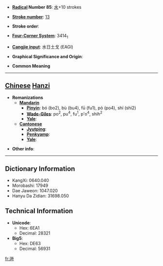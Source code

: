 * '''[[Wiktionary:Chinese radical index| Radical]] Number 85''': [[Wiktionary:Chinese radical index 水|水]]+10 strokes

* '''[[Wiktionary:Chinese total strokes index|Stroke number]]''': [[Wiktionary:Chinese total strokes index 13|13]]

* '''Stroke order''': 

* '''[[Wiktionary:Chinese four corner index|Four-Corner System]]''': 3414<sub>1</sub>

* '''[[Wiktionary:Chinese Cangjie index|Cangjie input]]''': 水日土戈 (EAGI)

* '''Graphical Significance and Origin''': 

* '''Common Meaning'''

----

== [[Chinese]] [[Hanzi]] ==

* '''Romanizations'''
** '''[[Mandarin]]'''
*** '''[[Pinyin]]''': bó (bo2), bù (bu4), fū (fu1), pò (po4), shí (shi2)
*** '''[[Wade-Giles]]''': po<sup>2</sup>, pu<sup>4</sup>, fu<sup>1</sup>, p'o<sup>4</sup>, shih<sup>2</sup>
*** '''[[Yale]]''': 
** '''[[Cantonese]]'''
*** '''[[Jyutping]]''':
*** '''[[Penkyamp]]''': 
*** '''[[Yale]]''': 

* '''Other info''': 

----

== Dictionary Information ==

* KangXi: 0640.040
* Morobashi: 17949
* Dae Jaweon: 1047.020
* Hanyu Da Zidian: 31698.050

== Technical Information ==

* '''Unicode''':
** Hex: 6EA1
** Decimal: 28321
* '''Big5''':
** Hex: DE63
** Decimal: 56931

[[fr:溡]]
